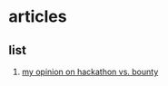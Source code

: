 # articles

## list
1. [my opinion on hackathon vs. bounty](/articles/my-opinion-on-hackathon-vs-bounty)